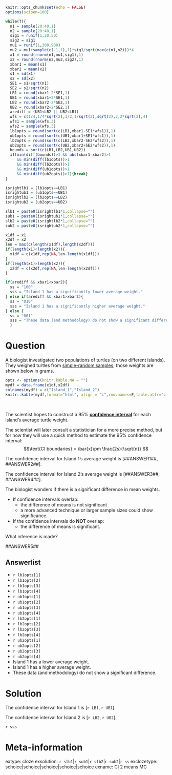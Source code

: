 ```r
knitr::opts_chunk$set(echo = FALSE)
options(scipen=100)

while(T){
  n1 = sample(20:40,1)
  n2 = sample(20:40,1)
  sig1 = runif(1,20,50)
  sig2 = sig1
  mu1 = runif(1,300,900)
  mu2 = mu1+sample(c(-1,1),1)*sig1/sqrt(max(c(n1,n2)))*4
  x1 = round(rnorm(n1,mu1,sig1),1)
  x2 = round(rnorm(n2,mu2,sig2),1)
  xbar1 = mean(x1)
  xbar2 = mean(x2)
  s1 = sd(x1)
  s2 = sd(x2)
  SE1 = s1/sqrt(n1)
  SE2 = s2/sqrt(n2)
  LB1 = round(xbar1-2*SE1,1)
  UB1 = round(xbar1+2*SE1,1)
  LB2 = round(xbar2-2*SE2,1)
  UB2 = round(xbar2+2*SE2,1)
  arediff = (UB1<LB2 || UB2<LB1)
  wfs = c(1/4,1/4*sqrt(2),1/2,1/sqrt(2),sqrt(2),2,2*sqrt(2),4)
  wfs1 = sample(wfs,3)
  wfs2 = sample(wfs,3)
  lb1opts = round(sort(c(LB1,xbar1-SE1*wfs1)),1)
  ub1opts = round(sort(c(UB1,xbar1+SE1*wfs1)),1)
  lb2opts = round(sort(c(LB2,xbar2-SE2*wfs2)),1)
  ub2opts = round(sort(c(UB2,xbar2+SE2*wfs2)),1)
  bounds = sort(c(LB1,LB2,UB1,UB2))
  if(min(diff(bounds))>1 && abs(xbar1-xbar2)>1
     && min(diff(lb1opts))>1
     && min(diff(lb2opts))>1
     && min(diff(ub1opts))>1
     && min(diff(ub2opts))>1){break}
}

isrightlb1 = (lb1opts==LB1)
isrightub1 = (ub1opts==UB1)
isrightlb2 = (lb2opts==LB2)
isrightub2 = (ub2opts==UB2)

slb1 = paste0(isrightlb1*1,collapse="")
sub1 = paste0(isrightub1*1,collapse="")
slb2 = paste0(isrightlb2*1,collapse="")
sub2 = paste0(isrightub2*1,collapse="")

x1df = x1
x2df = x2
len = max(c(length(x1df),length(x2df)))
if(length(x1)<length(x2)){
  x1df = c(x1df,rep(NA,len-length(x1df)))
}
if(length(x1)>length(x2)){
  x2df = c(x2df,rep(NA,len-length(x2df)))
}

if(arediff && xbar1<xbar2){
  ss = "100"
  sss = "Island 1 has a significantly lower average weight."
} else if(arediff && xbar1>xbar2){
  ss = "010"  
  sss = "Island 1 has a significantly higher average weight."
} else {
  ss = "001"
  sss = "These data (and methodology) do not show a significant difference."
  }

```

Question
========

<style type="text/css" rel="stylesheet">
.bordered-table {
    border-collapse: collapse;
    border-spacing: 0;
    border:2px solid #000000;
}
.bordered-table th {
    border:2px solid #000000;
    padding: 4px;
}
.bordered-table td{
    border:2px solid #000000;
    padding: 4px;
}
</style>

A biologist investigated two populations of turtles (on two different islands). They weighed turtles from [simple-random samples](https://en.wikipedia.org/wiki/Simple_random_sample){target="_blank"}; those weights are shown below in grams.


```r
opts <- options(knitr.kable.NA = "")
mydf = data.frame(x1df,x2df)
colnames(mydf) = c("Island_1","Island_2")
knitr::kable(mydf,format="html", align = "c",row.names=F,table.attr='class="bordered-table"')
```
\


The scientist hopes to construct a 95% [**confidence interval**](https://en.wikipedia.org/wiki/Confidence_interval){target="blank"} for each island's average turtle weight.

The scientist will later consult a statistician for a more precise method, but for now they will use a quick method to estimate the 95% confidence interval:
$$\text{CI boundaries} = \bar{x}\pm \frac{2s}{\sqrt{n}} $$


The confidence interval for Island 1's average weight is [##ANSWER1##, ##ANSWER2##].

The confidence interval for Island 2's average weight is [##ANSWER3##, ##ANSWER4##].

The biologist wonders if there is a significant difference in mean weights.

* If confidence intervals overlap:
  * the difference of means is not significant
  * a more advanced technique or larger sample sizes could show significance.
* If the confidence intervals do **NOT** overlap:
  * the difference of means is significant.
  
What inference is made?

##ANSWER5##


Answerlist
--------
* `r lb1opts[1]`
* `r lb1opts[2]`
* `r lb1opts[3]`
* `r lb1opts[4]`
* `r ub1opts[1]`
* `r ub1opts[2]`
* `r ub1opts[3]`
* `r ub1opts[4]`
* `r lb2opts[1]`
* `r lb2opts[2]`
* `r lb2opts[3]`
* `r lb2opts[4]`
* `r ub2opts[1]`
* `r ub2opts[2]`
* `r ub2opts[3]`
* `r ub2opts[4]`
* Island 1 has a lower average weight.
* Island 1 has a higher average weight.
* These data (and methodology) do not show a significant difference.


Solution
========

The confidence interval for Island 1 is [`r LB1`, `r UB1`].

The confidence interval for Island 2 is [`r LB2`, `r UB2`].

`r sss`


Meta-information
================
extype: cloze
exsolution: `r slb1`|`r sub1`|`r slb2`|`r sub2`|`r ss`
exclozetype: schoice|schoice|schoice|schoice|schoice
exname: CI 2 means MC
